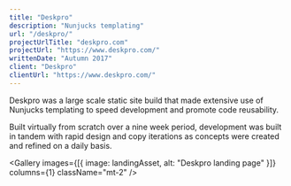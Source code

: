 ```yaml
---
title: "Deskpro"
description: "Nunjucks templating"
url: "/deskpro/"
projectUrlTitle: "deskpro.com"
projectUrl: "https://www.deskpro.com/"
writtenDate: "Autumn 2017"
client: "Deskpro"
clientUrl: "https://www.deskpro.com/"
---
```




Deskpro was a large scale static site build that made extensive use of Nunjucks templating to speed development and promote code reusability.

Built virtually from scratch over a nine week period, development was built in tandem with rapid design and copy iterations as concepts were created and refined on a daily basis.

<Gallery
  images={[{ image: landingAsset, alt: "Deskpro landing page" }]}
  columns={1}
  className="mt-2"
/>
